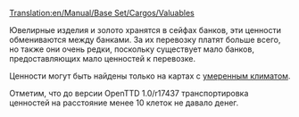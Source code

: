 [[Translation:en/Manual/Base Set/Cargos/Valuables]]

{{ru/Manual/Base Set/Cargos/Груз| груз=Ценности
| изображение=en/Manual/Base Set/Cargos/Valuables.png
| производит=[[ru/Manual/Base Set/Industries/Банк|Банк]]
| принимает=[[ru/Manual/Base Set/Industries/Банк|Банк]]
}}
Ювелирные изделия и золото хранятся в сейфах банков, эти ценности обмениваются между банками. За их перевозку платят больше всего, но также они очень редки, поскольку существует мало банков, предоставляющих мало ценностей к перевозке.

Ценности могут быть найдены только на картах с [[ru/Manual/Климат|умеренным климатом]]. 

Отметим, что до версии OpenTTD 1.0/r17437 транспортировка ценностей на расстояние менее 10 клеток не давало денег.